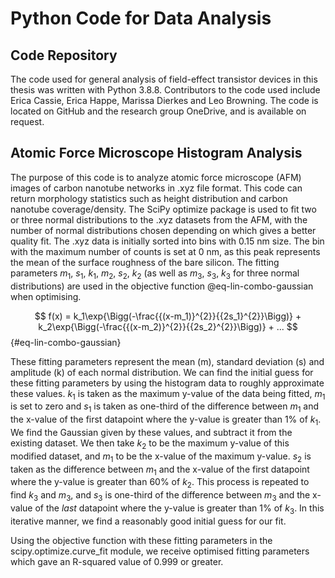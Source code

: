 # Python Code for Data Analysis {#sec-python}

## Code Repository

The code used for general analysis of field-effect transistor devices in this thesis was written with Python 3.8.8. Contributors to the code used include Erica Cassie, Erica Happe, Marissa Dierkes and Leo Browning. The code is located on GitHub and the research group OneDrive, and is available on request.

## Atomic Force Microscope Histogram Analysis

The purpose of this code is to analyze atomic force microscope (AFM) images of carbon nanotube networks in .xyz file format. This code can return morphology statistics such as height distribution and carbon nanotube coverage/density. The SciPy optimize package is used to fit two or three normal distributions to the .xyz datasets from the AFM, with the number of normal distributions chosen depending on which gives a better quality fit. The .xyz data is initially sorted into bins with 0.15 nm size. The bin with the maximum number of counts is set at 0 nm, as this peak represents the mean of the surface roughness of the bare silicon. The fitting parameters $m_1$, $s_1$, $k_1$, $m_2$, $s_2$, $k_2$ (as well as $m_3$, $s_3$, $k_3$ for three normal distributions) are used in the objective function @eq-lin-combo-gaussian when optimising.

$$
f(x) = k_1\exp{\Bigg(-\frac{{(x-m_1)}^{2}}{{2s_1}^{2}}\Bigg)} + k_2\exp{\Bigg(-\frac{{(x-m_2)}^{2}}{{2s_2}^{2}}\Bigg)} + ...
$${#eq-lin-combo-gaussian}

These fitting parameters represent the mean (m), standard deviation (s) and amplitude (k) of each normal distribution. We can find the initial guess for these fitting parameters by using the histogram data to roughly approximate these values. $k_1$ is taken as the maximum y-value of the data being fitted, $m_1$ is set to zero and $s_1$ is taken as one-third of the difference between $m_1$ and the x-value of the first datapoint where the y-value is greater than 1% of $k_1$. We find the Gaussian given by these values, and subtract it from the existing dataset. We then take $k_2$ to be the maximum y-value of this modified dataset, and $m_1$ to be the x-value of the maximum y-value. $s_2$ is taken as the difference between $m_1$ and the x-value of the first datapoint where the y-value is greater than 60% of $k_2$. This process is repeated to find $k_3$ and $m_3$, and $s_3$ is one-third of the difference between $m_3$ and the x-value of the *last* datapoint where the y-value is greater than 1% of $k_3$. In this iterative manner, we find a reasonably good initial guess for our fit.

Using the objective function with these fitting parameters in the scipy.optimize.curve_fit module, we receive optimised fitting parameters which gave an R-squared value of 0.999 or greater.